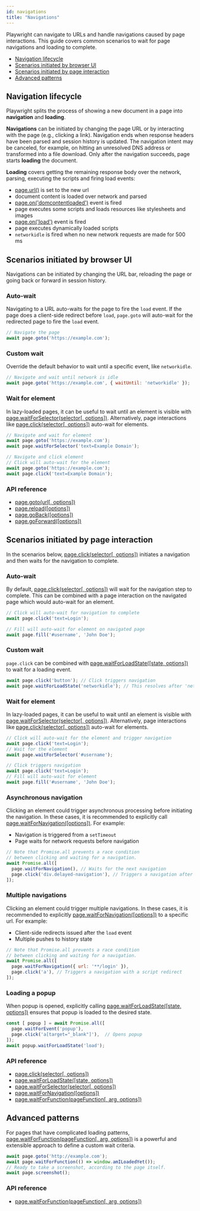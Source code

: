 ```yaml
---
id: navigations
title: "Navigations"
---
```


Playwright can navigate to URLs and handle navigations caused by page interactions. This guide covers common scenarios to wait for page navigations and loading to complete.

- [Navigation lifecycle](#navigation-lifecycle)
- [Scenarios initiated by browser UI](#scenarios-initiated-by-browser-ui)
- [Scenarios initiated by page interaction](#scenarios-initiated-by-page-interaction)
- [Advanced patterns](#advanced-patterns)

## Navigation lifecycle

Playwright splits the process of showing a new document in a page into **navigation** and **loading**.

**Navigations** can be initiated by changing the page URL or by interacting with the page (e.g., clicking a link). Navigation ends when response headers have been parsed and session history is updated. The navigation intent may be canceled, for example, on hitting an unresolved DNS address or transformed into a file download. Only after the navigation succeeds, page starts **loading** the document.

**Loading** covers getting the remaining response body over the network, parsing, executing the scripts and firing load events:
- [page.url()](./api/class-page.mdx#pageurl) is set to the new url
- document content is loaded over network and parsed
- [page.on('domcontentloaded')](./api/class-page.mdx#pageondomcontentloaded) event is fired
- page executes some scripts and loads resources like stylesheets and images
- [page.on('load')](./api/class-page.mdx#pageonload) event is fired
- page executes dynamically loaded scripts
- `networkidle` is fired when no new network requests are made for 500 ms

## Scenarios initiated by browser UI

Navigations can be initiated by changing the URL bar, reloading the page or going back or forward in session history.

### Auto-wait

Navigating to a URL auto-waits for the page to fire the `load` event. If the page does a client-side redirect before `load`, `page.goto` will auto-wait for the redirected page to fire the `load` event.

```js
// Navigate the page
await page.goto('https://example.com');
```

### Custom wait

Override the default behavior to wait until a specific event, like `networkidle`.

```js
// Navigate and wait until network is idle
await page.goto('https://example.com', { waitUntil: 'networkidle' });
```

### Wait for element

In lazy-loaded pages, it can be useful to wait until an element is visible with [page.waitForSelector(selector[, options])](./api/class-page.mdx#pagewaitforselectorselector-options). Alternatively, page interactions like [page.click(selector[, options])](./api/class-page.mdx#pageclickselector-options) auto-wait for elements.

```js
// Navigate and wait for element
await page.goto('https://example.com');
await page.waitForSelector('text=Example Domain');

// Navigate and click element
// Click will auto-wait for the element
await page.goto('https://example.com');
await page.click('text=Example Domain');
```

### API reference
- [page.goto(url[, options])](./api/class-page.mdx#pagegotourl-options)
- [page.reload([options])](./api/class-page.mdx#pagereloadoptions)
- [page.goBack([options])](./api/class-page.mdx#pagegobackoptions)
- [page.goForward([options])](./api/class-page.mdx#pagegoforwardoptions)

## Scenarios initiated by page interaction

In the scenarios below, [page.click(selector[, options])](./api/class-page.mdx#pageclickselector-options) initiates a navigation and then waits for the navigation to complete.

### Auto-wait

By default, [page.click(selector[, options])](./api/class-page.mdx#pageclickselector-options) will wait for the navigation step to complete. This can be combined with a page interaction on the navigated page which would auto-wait for an element.

```js
// Click will auto-wait for navigation to complete
await page.click('text=Login');

// Fill will auto-wait for element on navigated page
await page.fill('#username', 'John Doe');
```

### Custom wait

`page.click` can be combined with [page.waitForLoadState([state, options])](./api/class-page.mdx#pagewaitforloadstatestate-options) to wait for a loading event.

```js
await page.click('button'); // Click triggers navigation
await page.waitForLoadState('networkidle'); // This resolves after 'networkidle'
```

### Wait for element

In lazy-loaded pages, it can be useful to wait until an element is visible with [page.waitForSelector(selector[, options])](./api/class-page.mdx#pagewaitforselectorselector-options). Alternatively, page interactions like [page.click(selector[, options])](./api/class-page.mdx#pageclickselector-options) auto-wait for elements.

```js
// Click will auto-wait for the element and trigger navigation
await page.click('text=Login');
// Wait for the element
await page.waitForSelector('#username');

// Click triggers navigation
await page.click('text=Login');
// Fill will auto-wait for element
await page.fill('#username', 'John Doe');
```

### Asynchronous navigation

Clicking an element could trigger asynchronous processing before initiating the navigation. In these cases, it is recommended to explicitly call [page.waitForNavigation([options])](./api/class-page.mdx#pagewaitfornavigationoptions). For example:
* Navigation is triggered from a `setTimeout`
* Page waits for network requests before navigation

```js
// Note that Promise.all prevents a race condition
// between clicking and waiting for a navigation.
await Promise.all([
  page.waitForNavigation(), // Waits for the next navigation
  page.click('div.delayed-navigation'), // Triggers a navigation after a timeout
]);
```

### Multiple navigations

Clicking an element could trigger multiple navigations. In these cases, it is recommended to explicitly [page.waitForNavigation([options])](./api/class-page.mdx#pagewaitfornavigationoptions) to a specific url. For example:
* Client-side redirects issued after the `load` event
* Multiple pushes to history state

```js
// Note that Promise.all prevents a race condition
// between clicking and waiting for a navigation.
await Promise.all([
  page.waitForNavigation({ url: '**/login' }),
  page.click('a'), // Triggers a navigation with a script redirect
]);
```

### Loading a popup

When popup is opened, explicitly calling [page.waitForLoadState([state, options])](./api/class-page.mdx#pagewaitforloadstatestate-options) ensures that popup is loaded to the desired state.

```js
const [ popup ] = await Promise.all([
  page.waitForEvent('popup'),
  page.click('a[target="_blank"]'),  // Opens popup
]);
await popup.waitForLoadState('load');
```

### API reference
- [page.click(selector[, options])](./api/class-page.mdx#pageclickselector-options)
- [page.waitForLoadState([state, options])](./api/class-page.mdx#pagewaitforloadstatestate-options)
- [page.waitForSelector(selector[, options])](./api/class-page.mdx#pagewaitforselectorselector-options)
- [page.waitForNavigation([options])](./api/class-page.mdx#pagewaitfornavigationoptions)
- [page.waitForFunction(pageFunction[, arg, options])](./api/class-page.mdx#pagewaitforfunctionpagefunction-arg-options)

## Advanced patterns

For pages that have complicated loading patterns, [page.waitForFunction(pageFunction[, arg, options])](./api/class-page.mdx#pagewaitforfunctionpagefunction-arg-options) is a powerful and extensible approach to define a custom wait criteria.

```js
await page.goto('http://example.com');
await page.waitForFunction(() => window.amILoadedYet());
// Ready to take a screenshot, according to the page itself.
await page.screenshot();
```

### API reference
- [page.waitForFunction(pageFunction[, arg, options])](./api/class-page.mdx#pagewaitforfunctionpagefunction-arg-options)

[Accessibility]: ./api/class-accessibility.mdx "Accessibility"
[Android]: ./api/class-android.mdx "Android"
[AndroidDevice]: ./api/class-androiddevice.mdx "AndroidDevice"
[AndroidInput]: ./api/class-androidinput.mdx "AndroidInput"
[AndroidSocket]: ./api/class-androidsocket.mdx "AndroidSocket"
[AndroidWebView]: ./api/class-androidwebview.mdx "AndroidWebView"
[Browser]: ./api/class-browser.mdx "Browser"
[BrowserContext]: ./api/class-browsercontext.mdx "BrowserContext"
[BrowserServer]: ./api/class-browserserver.mdx "BrowserServer"
[BrowserType]: ./api/class-browsertype.mdx "BrowserType"
[CDPSession]: ./api/class-cdpsession.mdx "CDPSession"
[ConsoleMessage]: ./api/class-consolemessage.mdx "ConsoleMessage"
[Coverage]: ./api/class-coverage.mdx "Coverage"
[Dialog]: ./api/class-dialog.mdx "Dialog"
[Download]: ./api/class-download.mdx "Download"
[Electron]: ./api/class-electron.mdx "Electron"
[ElectronApplication]: ./api/class-electronapplication.mdx "ElectronApplication"
[ElementHandle]: ./api/class-elementhandle.mdx "ElementHandle"
[FileChooser]: ./api/class-filechooser.mdx "FileChooser"
[Frame]: ./api/class-frame.mdx "Frame"
[JSHandle]: ./api/class-jshandle.mdx "JSHandle"
[Keyboard]: ./api/class-keyboard.mdx "Keyboard"
[Logger]: ./api/class-logger.mdx "Logger"
[Mouse]: ./api/class-mouse.mdx "Mouse"
[Page]: ./api/class-page.mdx "Page"
[Playwright]: ./api/class-playwright.mdx "Playwright"
[Request]: ./api/class-request.mdx "Request"
[Response]: ./api/class-response.mdx "Response"
[Route]: ./api/class-route.mdx "Route"
[Selectors]: ./api/class-selectors.mdx "Selectors"
[TimeoutError]: ./api/class-timeouterror.mdx "TimeoutError"
[Touchscreen]: ./api/class-touchscreen.mdx "Touchscreen"
[Video]: ./api/class-video.mdx "Video"
[WebSocket]: ./api/class-websocket.mdx "WebSocket"
[Worker]: ./api/class-worker.mdx "Worker"
[Element]: https://developer.mozilla.org/en-US/docs/Web/API/element "Element"
[EvaluationArgument]: ./core-concepts.mdx#evaluation-argument "EvaluationArgument"
[Promise]: https://developer.mozilla.org/en-US/docs/Web/JavaScript/Reference/Global_Objects/Promise "Promise"
[iterator]: https://developer.mozilla.org/en-US/docs/Web/JavaScript/Reference/Iteration_protocols "Iterator"
[origin]: https://developer.mozilla.org/en-US/docs/Glossary/Origin "Origin"
[selector]: https://developer.mozilla.org/en-US/docs/Web/CSS/CSS_Selectors "selector"
[Serializable]: https://developer.mozilla.org/en-US/docs/Web/JavaScript/Reference/Global_Objects/JSON/stringify#Description "Serializable"
[UIEvent.detail]: https://developer.mozilla.org/en-US/docs/Web/API/UIEvent/detail "UIEvent.detail"
[UnixTime]: https://en.wikipedia.org/wiki/Unix_time "Unix Time"
[xpath]: https://developer.mozilla.org/en-US/docs/Web/XPath "xpath"

[Array]: https://developer.mozilla.org/en-US/docs/Web/JavaScript/Reference/Global_Objects/Array "Array"
[boolean]: https://developer.mozilla.org/en-US/docs/Web/JavaScript/Data_structures#Boolean_type "Boolean"
[Buffer]: https://nodejs.org/api/buffer.html#buffer_class_buffer "Buffer"
[ChildProcess]: https://nodejs.org/api/child_process.html "ChildProcess"
[Error]: https://nodejs.org/api/errors.html#errors_class_error "Error"
[EventEmitter]: https://nodejs.org/api/events.html#events_class_eventemitter "EventEmitter"
[function]: https://developer.mozilla.org/en-US/docs/Web/JavaScript/Reference/Global_Objects/Function "Function"
[Map]: https://developer.mozilla.org/en-US/docs/Web/JavaScript/Reference/Global_Objects/Map "Map"
[null]: https://developer.mozilla.org/en-US/docs/Web/JavaScript/Reference/Global_Objects/null "null"
[number]: https://developer.mozilla.org/en-US/docs/Web/JavaScript/Data_structures#Number_type "Number"
[Object]: https://developer.mozilla.org/en-US/docs/Web/JavaScript/Reference/Global_Objects/Object "Object"
[Promise]: https://developer.mozilla.org/en-US/docs/Web/JavaScript/Reference/Global_Objects/Promise "Promise"
[Readable]: https://nodejs.org/api/stream.html#stream_class_stream_readable "Readable"
[RegExp]: https://developer.mozilla.org/en-US/docs/Web/JavaScript/Reference/Global_Objects/RegExp "RegExp"
[string]: https://developer.mozilla.org/en-US/docs/Web/JavaScript/Data_structures#String_type "string"
[void]: https://developer.mozilla.org/en-US/docs/Web/JavaScript/Reference/Global_Objects/undefined "void"
[URL]: https://nodejs.org/api/url.html "URL"

[all available image tags]: https://mcr.microsoft.com/v2/playwright/tags/list "all available image tags"
[Docker Hub]: https://hub.docker.com/_/microsoft-playwright "Docker Hub"
[Dockerfile.focal]: https://github.com/microsoft/playwright/blob/master/utils/docker/Dockerfile.focal "Dockerfile.focal"